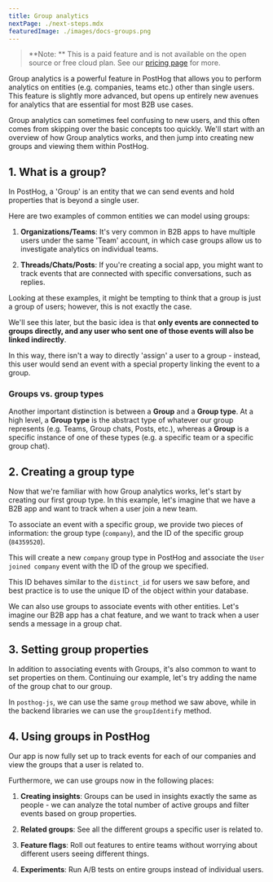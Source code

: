 ```yaml
---
title: Group analytics
nextPage: ./next-steps.mdx
featuredImage: ./images/docs-groups.png
---
```



> **Note: ** This is a paid feature and is not available on the open source or free cloud plan. See our [pricing page](/pricing) for more.

Group analytics is a powerful feature in PostHog that allows you to perform analytics on entities (e.g. companies, teams etc.) other than single users.
This feature is slightly more advanced, but opens up entirely new avenues for analytics that are essential for most B2B use cases.

Group analytics can sometimes feel confusing to new users, and this often comes from skipping over the basic concepts too quickly.
We'll start with an overview of how Group analytics works, and then jump into creating new groups and viewing them within PostHog.

## 1. What is a group?

In PostHog, a 'Group' is an entity that we can send events and hold properties that is beyond a single user.

Here are two examples of common entities we can model using groups:

1. **Organizations/Teams**: It's very common in B2B apps to have multiple users under the same 'Team' account, in which case groups allow us to investigate analytics on individual teams.

2. **Threads/Chats/Posts**: If you're creating a social app, you might want to track events that are connected with specific conversations, such as replies.

Looking at these examples, it might be tempting to think that a group is just a group of users; however, this is not exactly the case.

We'll see this later, but the basic idea is that **only events are connected to groups directly, and any user who sent one of those events will also be linked indirectly**.

In this way, there isn't a way to directly 'assign' a user to a group - instead, this user would send an event with a special property linking the event to a group.

### Groups vs. group types

Another important distinction is between a **Group** and a **Group type**.
At a high level, a **Group type** is the abstract type of whatever our group represents (e.g. Teams, Group chats, Posts, etc.), whereas a **Group** is a specific instance of one of these types (e.g. a specific team or a specific group chat).

## 2. Creating a group type

Now that we're familiar with how Group analytics works, let's start by creating our first group type.
In this example, let's imagine that we have a B2B app and want to track when a user join a new team.

<CreateGroupType />

To associate an event with a specific group, we provide two pieces of information: the group type (`company`), and the ID of the specific group (`84359520`).

This will create a new `company` group type in PostHog and associate the `User joined company` event with the ID of the group we specified.

This ID behaves similar to the `distinct_id` for users we saw before, and best practice is to use the unique ID of the object within your database.

We can also use groups to associate events with other entities. Let's imagine our B2B app has a chat feature, and we want to track when a user sends a message in a group chat.

<ChatGroupType />

## 3. Setting group properties

In addition to associating events with Groups, it's also common to want to set properties on them.
Continuing our example, let's try adding the name of the group chat to our group.

<SetGroupProperties />

In `posthog-js`, we can use the same `group` method we saw above, while in the backend libraries we can use the `groupIdentify` method.

## 4. Using groups in PostHog

Our app is now fully set up to track events for each of our companies and view the groups that a user is related to.

Furthermore, we can use groups now in the following places:

1. **Creating insights**: Groups can be used in insights exactly the same as people - we can analyze the total number of active groups and filter events based on group properties.

2. **Related groups**: See all the different groups a specific user is related to.

3. **Feature flags**: Roll out features to entire teams without worrying about different users seeing different things.

4. **Experiments**: Run A/B tests on entire groups instead of individual users.
